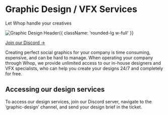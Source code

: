 

<HeroPattern />

<div className='lead'>

# Graphic Design / VFX Services

Let Whop handle your creatives

![Graphic Design Header](https://i.imgur.com/I7Ard05.png){{ className: 'rounded-lg w-full' }}

[Join our Discord →](https://discord.gg/mWRKWRezSQ)

Creating perfect social graphics for your company is time consuming, expensive, and can be hard to manage. When operating your company through Whop, we provide unlimited access to our in-house designers and VFX specialists, who can help you create your designs 24/7 and completely for free. 

## Accessing our design services

To access our design services, join our Discord server, navigate to the ‘graphic-design’ channel, and send your design brief in the ticket.

</div>
